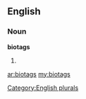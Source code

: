 ==English==

===Noun===
'''biotags'''

# {{plural of|[[biotag]]}}

[[Category:English plurals]]

[[ar:biotags]]
[[my:biotags]]